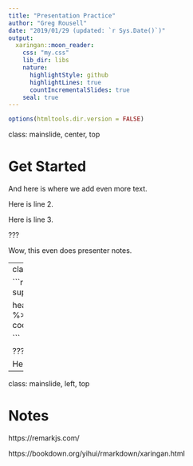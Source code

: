 ```yaml
---
title: "Presentation Practice"
author: "Greg Rousell"
date: "2019/01/29 (updated: `r Sys.Date()`)"
output:
  xaringan::moon_reader:
    css: "my.css"
    lib_dir: libs
    nature:
      highlightStyle: github
      highlightLines: true
      countIncrementalSlides: true
    seal: true
---
```

```r
options(htmltools.dir.version = FALSE)
```
class: mainslide, center, top

# Get Started

And here is where we add even more text. 

Here is line 2. 

Here is line 3. 

???

Wow, this even does presenter notes. 


---
class: mainslide, left, top
# R Plot

```r

suppressPackageStartupMessages(library(tidyverse))

head(mtcars) %>%
  mutate (Car = row.names(.)) %>%
  ggplot (aes (x = Car, y = mpg)) + 
  geom_col() +
  coord_flip()



  
```

???

Here we can see a nifty R chart.
---
class: mainslide, left, top

# Notes

https://remarkjs.com/

https://bookdown.org/yihui/rmarkdown/xaringan.html



